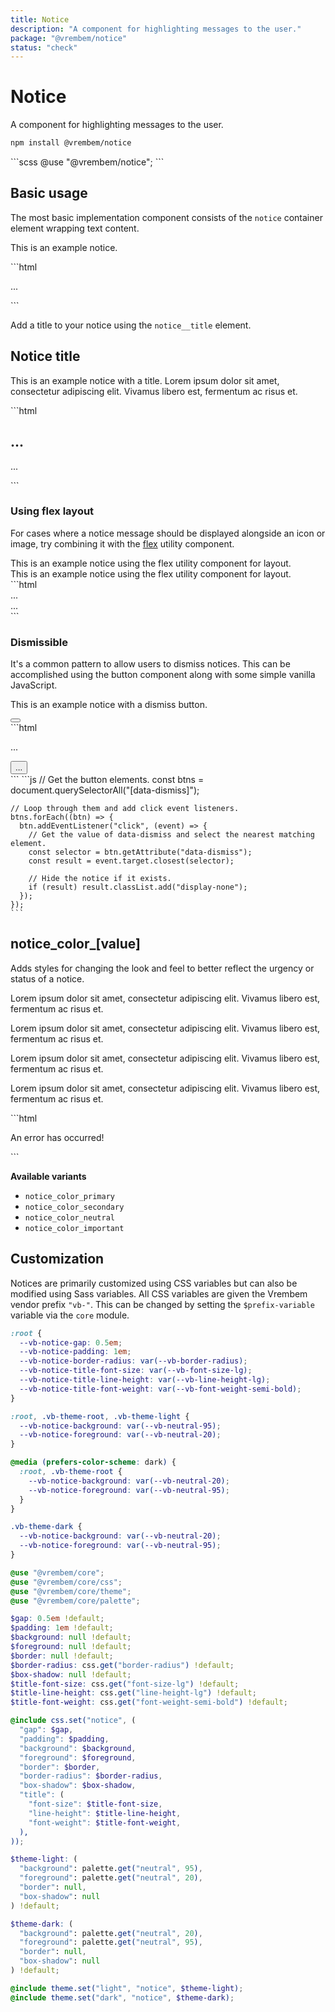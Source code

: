 ```yaml
---
title: Notice
description: "A component for highlighting messages to the user."
package: "@vrembem/notice"
status: "check"
---
```



# Notice

A component for highlighting messages to the user.

```sh
npm install @vrembem/notice
```

<CodeExample lang="scss">
  ```scss
  @use "@vrembem/notice";
  ```
</CodeExample>

## Basic usage

The most basic implementation component consists of the `notice` container element wrapping text content.

<CodeExample>
  <Fragment slot="output">
    <div class="notice">
      <p>This is an example notice.</p>
    </div>
  </Fragment>
  ```html
  <div class="notice">
    <p>...</p>
  </div>
  ```
</CodeExample>

Add a title to your notice using the `notice__title` element.

<CodeExample>
  <Fragment slot="output">
    <div class="notice">
      <h2 class="notice__title">Notice title</h2>
      <p>This is an example notice with a title. Lorem ipsum dolor sit amet, consectetur adipiscing elit. Vivamus libero est, fermentum ac risus et.</p>
    </div>
  </Fragment>
  ```html
  <div class="notice">
    <h2 class="notice__title">...</h2>
    <p>...</p>
  </div>
  ```
</CodeExample>

### Using flex layout

For cases where a notice message should be displayed alongside an icon or image, try combining it with the [flex](/packages/flex) utility component.

<CodeExample>
  <div slot="output" class="spacing">
    <div class="notice notice_color_important">
      <div class="flex flex-nowrap">
        <div class="flex-none">
          <Icon name="alert-triangle" />
        </div>
        <div class="flex-auto">
          This is an example notice using the flex utility component for layout.
        </div>
      </div>
    </div>
    <div class="notice notice_color_secondary">
      <div class="flex flex-nowrap">
        <div class="flex-auto">
          This is an example notice using the flex utility component for layout.
        </div>
        <div class="flex-none">
          <Icon name="archive" />
        </div>
      </div>
    </div>
  </div>
  ```html
  <div class="notice">
    <div class="flex flex-nowrap">
      <div class="flex-none">
        ...
      </div>
      <div class="flex-auto">
        ...
      </div>
    </div>
  </div>
  ```
</CodeExample>

### Dismissible

It's a common pattern to allow users to dismiss notices. This can be accomplished using the button component along with some simple vanilla JavaScript.

<CodeExample tabs resettable>
  <Fragment slot="output">
    <div class="notice">
      <div class="flex flex-justify-between flex-align-center">
        <p>This is an example notice with a dismiss button.</p>
        <button class="button button_icon button_size_sm" aria-label="Dismiss this notice" data-dismiss=".notice">
          <Icon name="x" classes="icon_size_sm" />
        </button>
      </div>
    </div>
  </Fragment>
  <Fragment slot="tab-html">
    ```html
    <div class="notice">
      <div class="flex flex-justify-between">
        <p>...</p>
        <button 
          class="button button_icon button_size_sm" 
          aria-label="Dismiss this notice" 
          data-dismiss=".notice"
        >
          ...
        </button>
      </div>
    </div>
    ```
  </Fragment>
  <Fragment slot="tab-js">
    ```js
    // Get the button elements.
    const btns = document.querySelectorAll("[data-dismiss]");

    // Loop through them and add click event listeners.
    btns.forEach((btn) => {
      btn.addEventListener("click", (event) => {
        // Get the value of data-dismiss and select the nearest matching element.
        const selector = btn.getAttribute("data-dismiss");
        const result = event.target.closest(selector);

        // Hide the notice if it exists.
        if (result) result.classList.add("display-none");
      });
    });
    ```
  </Fragment>
</CodeExample>

## notice_color_[value]

Adds styles for changing the look and feel to better reflect the urgency or status of a notice.

<CodeExample>
  <div slot="output" class="spacing">
    <div class="notice notice_color_primary">
      <p>Lorem ipsum dolor sit amet, consectetur adipiscing elit. Vivamus libero est, fermentum ac risus et.</p>
    </div>
    <div class="notice notice_color_secondary">
      <p>Lorem ipsum dolor sit amet, consectetur adipiscing elit. Vivamus libero est, fermentum ac risus et.</p>
    </div>
    <div class="notice notice_color_neutral">
      <p>Lorem ipsum dolor sit amet, consectetur adipiscing elit. Vivamus libero est, fermentum ac risus et.</p>
    </div>
    <div class="notice notice_color_important">
      <p>Lorem ipsum dolor sit amet, consectetur adipiscing elit. Vivamus libero est, fermentum ac risus et.</p>
    </div>
  </div>
  ```html
  <div class="notice notice_color_important">
    <p>An error has occurred!</p>
  </div>
  ```
</CodeExample>

**Available variants**

- `notice_color_primary`
- `notice_color_secondary`
- `notice_color_neutral`
- `notice_color_important`

## Customization

Notices are primarily customized using CSS variables but can also be modified using Sass variables. All CSS variables are given the Vrembem vendor prefix `"vb-"`. This can be changed by setting the `$prefix-variable` variable via the `core` module.

<DocBlock name="CSS Variables" src="notice/src/_root.scss">

```scss
:root {
  --vb-notice-gap: 0.5em;
  --vb-notice-padding: 1em;
  --vb-notice-border-radius: var(--vb-border-radius);
  --vb-notice-title-font-size: var(--vb-font-size-lg);
  --vb-notice-title-line-height: var(--vb-line-height-lg);
  --vb-notice-title-font-weight: var(--vb-font-weight-semi-bold);
}

:root, .vb-theme-root, .vb-theme-light {
  --vb-notice-background: var(--vb-neutral-95);
  --vb-notice-foreground: var(--vb-neutral-20);
}

@media (prefers-color-scheme: dark) {
  :root, .vb-theme-root {
    --vb-notice-background: var(--vb-neutral-20);
    --vb-notice-foreground: var(--vb-neutral-95);
  }
}

.vb-theme-dark {
  --vb-notice-background: var(--vb-neutral-20);
  --vb-notice-foreground: var(--vb-neutral-95);
}
```
</DocBlock>

<DocBlock name="SCSS Variables" src="notice/src/_variables.scss">

```scss
@use "@vrembem/core";
@use "@vrembem/core/css";
@use "@vrembem/core/theme";
@use "@vrembem/core/palette";

$gap: 0.5em !default;
$padding: 1em !default;
$background: null !default;
$foreground: null !default;
$border: null !default;
$border-radius: css.get("border-radius") !default;
$box-shadow: null !default;
$title-font-size: css.get("font-size-lg") !default;
$title-line-height: css.get("line-height-lg") !default;
$title-font-weight: css.get("font-weight-semi-bold") !default;

@include css.set("notice", (
  "gap": $gap,
  "padding": $padding,
  "background": $background,
  "foreground": $foreground,
  "border": $border,
  "border-radius": $border-radius,
  "box-shadow": $box-shadow,
  "title": (
    "font-size": $title-font-size,
    "line-height": $title-line-height,
    "font-weight": $title-font-weight,
  ),
));

$theme-light: (
  "background": palette.get("neutral", 95),
  "foreground": palette.get("neutral", 20),
  "border": null,
  "box-shadow": null
) !default;

$theme-dark: (
  "background": palette.get("neutral", 20),
  "foreground": palette.get("neutral", 95),
  "border": null,
  "box-shadow": null
) !default;

@include theme.set("light", "notice", $theme-light);
@include theme.set("dark", "notice", $theme-dark);
```
</DocBlock>
